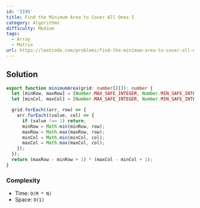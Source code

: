 ```yaml
---
id: '3195'
title: Find the Minimum Area to Cover All Ones I
category: Algorithms
difficulty: Medium
tags:
  - Array
  - Matrix
url: https://leetcode.com/problems/find-the-minimum-area-to-cover-all-ones-i
---
```


## Solution

```typescript filename="solution.ts" copy
export function minimumArea(grid: number[][]): number {
  let [minRow, maxRow] = [Number.MAX_SAFE_INTEGER, Number.MIN_SAFE_INTEGER];
  let [minCol, maxCol] = [Number.MAX_SAFE_INTEGER, Number.MIN_SAFE_INTEGER];

  grid.forEach((arr, row) => {
    arr.forEach((value, col) => {
      if (value !== 1) return;
      minRow = Math.min(minRow, row);
      maxRow = Math.max(maxRow, row);
      minCol = Math.min(minCol, col);
      maxCol = Math.max(maxCol, col);
    });
  });
  return (maxRow - minRow + 1) * (maxCol - minCol + 1);
}
```

### Complexity

- Time: `O(M * N)`
- Space: `O(1)`
